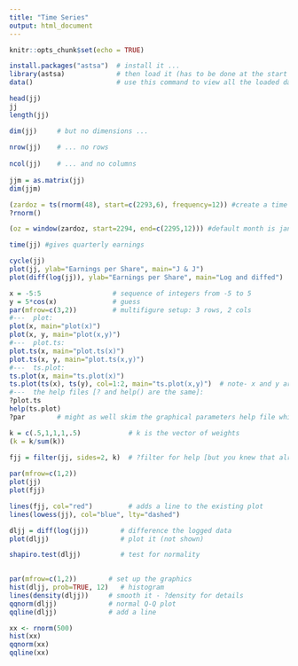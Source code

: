 ```yaml
---
title: "Time Series"
output: html_document
---
```


```r
knitr::opts_chunk$set(echo = TRUE)
```

```r
install.packages("astsa")  # install it ...
library(astsa)             # then load it (has to be done at the start of each session)
data()                     # use this command to view all the loaded data

```
```r
head(jj)
jj
length(jj)
```
```r
dim(jj)     # but no dimensions ...
 
nrow(jj)    # ... no rows
 
ncol(jj)    # ... and no columns
 
jjm = as.matrix(jj)
dim(jjm)
```
```r
(zardoz = ts(rnorm(48), start=c(2293,6), frequency=12)) #create a time series
?rnorm()
```

```r
(oz = window(zardoz, start=2294, end=c(2295,12))) #default month is january

time(jj) #gives quarterly earnings        
```
```r
cycle(jj)
plot(jj, ylab="Earnings per Share", main="J & J")
plot(diff(log(jj)), ylab="Earnings per Share", main="Log and diffed")
```

```r
x = -5:5                  # sequence of integers from -5 to 5
y = 5*cos(x)              # guess
par(mfrow=c(3,2))         # multifigure setup: 3 rows, 2 cols
#---  plot:
plot(x, main="plot(x)")
plot(x, y, main="plot(x,y)")
#---  plot.ts:
plot.ts(x, main="plot.ts(x)")
plot.ts(x, y, main="plot.ts(x,y)")
#---  ts.plot:
ts.plot(x, main="ts.plot(x)")
ts.plot(ts(x), ts(y), col=1:2, main="ts.plot(x,y)")  # note- x and y are ts objects
#---  the help files [? and help() are the same]:
?plot.ts
help(ts.plot)
?par        # might as well skim the graphical parameters help file while you're here
```
```r
k = c(.5,1,1,1,.5)            # k is the vector of weights
(k = k/sum(k))      
 
fjj = filter(jj, sides=2, k)  # ?filter for help [but you knew that already]

par(mfrow=c(1,2))
plot(jj)
plot(fjj)

lines(fjj, col="red")         # adds a line to the existing plot
lines(lowess(jj), col="blue", lty="dashed")

```
```r
dljj = diff(log(jj))        # difference the logged data
plot(dljj)                  # plot it (not shown)

shapiro.test(dljj)          # test for normality
 
```



```r
par(mfrow=c(1,2))        # set up the graphics
hist(dljj, prob=TRUE, 12)   # histogram    
lines(density(dljj))     # smooth it - ?density for details
qqnorm(dljj)             # normal Q-Q plot  
qqline(dljj)             # add a line  
```

```r
xx <- rnorm(500)
hist(xx)
qqnorm(xx)
qqline(xx)
```